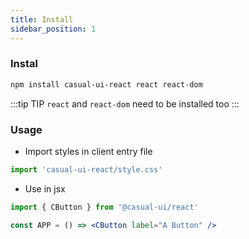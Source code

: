 ```yaml
---
title: Install
sidebar_position: 1
---
```


### Instal

```sh
npm install casual-ui-react react react-dom
```

:::tip TIP
`react` and `react-dom` need to be installed too
:::

### Usage

- Import styles in client entry file

```js
import 'casual-ui-react/style.css'
```

- Use in jsx

```jsx
import { CButton } from '@casual-ui/react'

const APP = () => <CButton label="A Button" />
```
